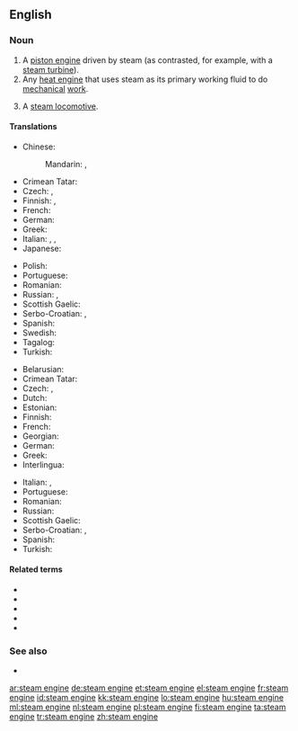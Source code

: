 {{also|steam-engine}}
==English==

===Noun===
{{en-noun|head=[[steam]] [[engine]]}}

# A [[piston engine]] driven by steam (as contrasted, for example, with a [[steam turbine]]).
# Any [[heat engine]] that uses steam as its primary working fluid to do [[mechanical]] [[work]].
# {{lb|en|British}} A [[steam locomotive]].

====Translations====
{{trans-top|piston engine driven by steam}}
* Chinese:
*: Mandarin: {{t|cmn|蒸汽機|sc=Hani}}, {{t+|cmn|蒸汽机|tr=zhēngqìjī|sc=Hani}}
* Crimean Tatar: {{t|crh|buv köçürici}}
* Czech: {{t|cs|parní stroj|m}}, {{t|cs|parostroj|m}}
* Finnish: {{t+|fi|höyrykone}}, {{t|fi|mäntähöyrykone}}
* French: {{t+|fr|machine à vapeur|f}}
* German: {{t+|de|Dampfmaschine|f}}
* Greek: {{t+|el|ατμομηχανή|f}}
* Italian: {{t|it|motore a vapore|m}}, {{t+|it|motrice|f}}, {{t|it|locomotiva a vapore|f}}
* Japanese: {{t+|ja|蒸気機関|tr=じょうききかん, jōki kikan|sc=Jpan}}
{{trans-mid}}
* Polish: {{t+|pl|maszyna|f}} {{t+|pl|parowy|alt=parowa}}
* Portuguese: {{t|pt|[[máquina]] [[a]] [[vapor]]|f}}
* Romanian: {{t|ro|mașină cu abur|f}}
* Russian: {{t+|ru|парова́я маши́на|f}}, {{t+|ru|парово́й дви́гатель|m}}
* Scottish Gaelic: {{t|gd|einnsean-smùide|m}}
* Serbo-Croatian: {{t|sh|parni stroj|m}}, {{t|sh|parni stapni stroj|m}}
* Spanish: {{t+|es|máquina de vapor|f}}
* Swedish: {{t+|sv|ångmaskin|c}}
* Tagalog: {{t|tl|likhisog tubngaw}}
* Turkish: {{t+|tr|buhar makinesi}}
{{trans-bottom}}

{{trans-top|any steam-driven heat engine}}
* Belarusian: {{t|be|параво́з|m|sc=Cyrl}}
* Crimean Tatar: {{t|crh|buv köçürici}}
* Czech: {{t|cs|parní stroj|m}}, {{t|cs|parostroj|m}}
* Dutch: {{t+|nl|stoommachine|f}}
* Estonian: {{t|et|aurumasin}}
* Finnish: {{t+|fi|höyrykone}}
* French: {{t+|fr|machine à vapeur|f}}
* Georgian: {{t|ka|ორთქლის მანქანა}}
* German: {{t+|de|Dampfmaschine|f}}
* Greek: {{t+|el|ατμομηχανή|f}}
* Interlingua: {{t|ia|machina de vapor}}
{{trans-mid}}
* Italian: {{t+|it|motrice|f}}, {{t|it|locomotiva a vapore|f}}
* Portuguese: {{t|pt|[[máquina]] [[a]] [[vapor]]|f}}
* Romanian: {{t|ro|mașină cu abur}}
* Russian: {{t+|ru|парова́я маши́на|f}}
* Scottish Gaelic: {{t|gd|einnsean-smùide|m}}
* Serbo-Croatian: {{t|sh|parni stroj|m}}, {{t+|sh|parostroj|m}}
* Spanish: {{t+|es|máquina de vapor|f}}
* Turkish: {{t+|tr|buhar makinesi}}
{{trans-bottom}}

{{trans-see|steam locomotive}}

====Related terms====
* {{l|en|steam power}}
* {{l|en|steam tractor}}
* {{l|en|steam locomotive}}
* {{l|en|steam shovel}}
* {{l|en|steam roller}}

===See also===
* {{l|en|traction engine}}

[[ar:steam engine]]
[[de:steam engine]]
[[et:steam engine]]
[[el:steam engine]]
[[fr:steam engine]]
[[id:steam engine]]
[[kk:steam engine]]
[[lo:steam engine]]
[[hu:steam engine]]
[[ml:steam engine]]
[[nl:steam engine]]
[[pl:steam engine]]
[[fi:steam engine]]
[[ta:steam engine]]
[[tr:steam engine]]
[[zh:steam engine]]